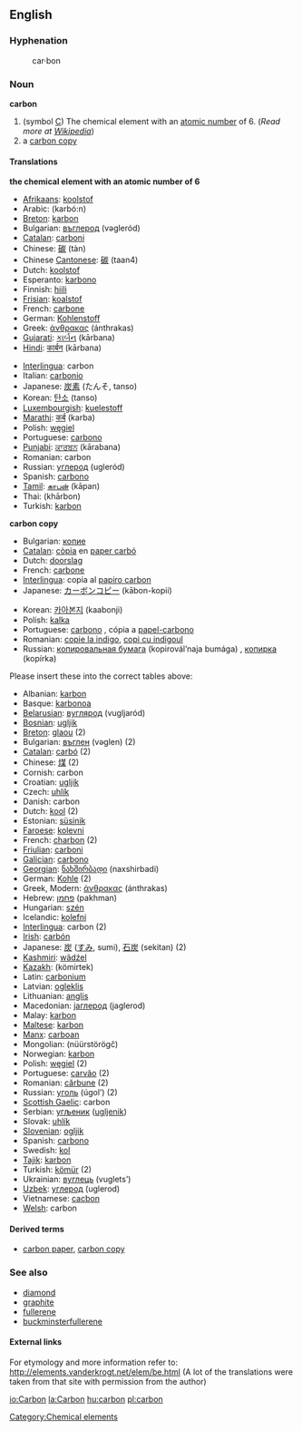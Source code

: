 ==English==
{{elements|C|Boron|B|Nitrogen|N}}
===Hyphenation===
:car&middot;bon

===Noun===
'''carbon'''
# (symbol [[C]]) The chemical element with an [[atomic number]] of 6. (''Read more at [[w:Carbon|Wikipedia]]'')
# a [[carbon copy]]

==== Translations ====
'''the chemical element with an atomic number of 6'''
{{top}}
*[[Afrikaans]]: [[koolstof]]
*Arabic: {{ARchar|[[كربون]]}} (karbó:n) {{m}}
*[[Breton]]: [[karbon]] {{m}}
*Bulgarian: [[въглерод]] (vəgleród) {{m}}
*[[Catalan]]: [[carboni]] {{m}}
*Chinese: [[碳]] (tàn)
*Chinese [[Cantonese]]: [[碳]] (taan4)
*Dutch: [[koolstof]] {{n}}
*Esperanto: [[karbono]]
*Finnish: [[hiili]]
*[[Frisian]]: [[koalstof]]
*French: [[carbone]] {{m}}
*German: [[Kohlenstoff]] {{m}}
*Greek: [[άνθρακας]] (ánthrakas)
*[[Gujarati]]: [[કાર્બન]] (kārbana)
*[[Hindi]]: [[कार्बन]] (kārbana)
{{mid}}
*[[Interlingua]]: carbon
*Italian: [[carbonio]] {{m}}
*Japanese: [[炭素]] (たんそ, tanso)
*Korean: [[탄소]] (tanso)
*[[Luxembourgish]]: [[kuelestoff]]
*[[Marathi]]: [[कर्ब]] (karba)
*Polish: [[węgiel]] {{m}}
*Portuguese: [[carbono]] {{m}}
*[[Punjabi]]: [[ਕਾਰਬਨ]] (kārabana)
*Romanian: carbon {{n}}
*Russian: [[углерод]] (ugleród) {{m}}
*Spanish: [[carbono]] {{m}}
*[[Tamil]]: [[காபன்]] (kāpan)
*Thai: {{THchar|[[คาร์บอน]]}} (khārbon)
*Turkish: [[karbon]]
{{bottom}}


'''carbon copy'''
{{top}}
*Bulgarian: [[копие]] {{n}}
*[[Catalan]]: [[còpia]] en [[paper carbó]] {{f}}
*Dutch: [[doorslag]] {{m}}
*French: [[carbone]] {{m}}
*[[Interlingua]]: copia al [[papiro carbon]]
*Japanese: [[カーボンコピー]] (kābon-kopii)
{{mid}}
*Korean: [[카아본지]] (kaabonji)
*Polish: [[kalka]] {{f}}
*Portuguese: [[carbono]] {{m}}, cópia a [[papel-carbono]]
*Romanian: [[copie la indigo]], [[copi cu indigoul]]
*Russian: [[копировальная бумага]] (kopirovál’naja bumága) {{f}}, [[копирка]] (kopírka) {{f}}
{{bottom}}


;Please insert these into the correct tables above:
*Albanian: [[karbon]]
*Basque: [[karbonoa]]
*[[Belarusian]]: [[вуглярод]] (vugljaród)
*[[Bosnian]]: [[ugljik]]
*[[Breton]]: [[glaou]] {{m}} (2)
*Bulgarian: [[въглен]] (vəglen) {{m}} (2)
*[[Catalan]]: [[carbó]] {{m}} (2)
*Chinese: [[煤]] (2)
*Cornish: carbon
*Croatian: [[ugljik]]
*Czech: [[uhlík]]
*Danish: carbon
*Dutch: [[kool]] {{m}} (2)
*Estonian: [[süsinik]]
*[[Faroese]]: [[kolevni]]
*French: [[charbon]] {{m}} (2)
*[[Friulian]]: [[carboni]]
*[[Galician]]: [[carbono]]
*[[Georgian]]: [[ნახშირბადი]] (naxshirbadi)
*German: [[Kohle]] {{f}} (2)
*Greek, Modern: [[άνθρακας]] (ánthrakas) {{n}}
*Hebrew: [[פחמן]] (pakhman)
*Hungarian: [[szén]]
*Icelandic: [[kolefni]]
*[[Interlingua]]: carbon (2)
*[[Irish]]: [[carbón]]
*Japanese: [[炭]] ([[すみ]], sumi), [[石炭]] (sekitan) (2)
*[[Kashmiri]]: [[wãdźel]]
*[[Kazakh]]: {{RUchar|[[көмиртек]]}} (kömirtek)
*Latin: [[carbonium]]
*Latvian: [[ogleklis]]
*Lithuanian: [[anglis]]
*Macedonian: [[jаглерод]] (jaglerod)
*Malay: [[karbon]]
*[[Maltese]]: [[karbon]]
*[[Manx]]: [[carboan]]
*Mongolian: {{RUchar|[[нүүрстөрөгч]]}} (nüürstörögč)
*Norwegian: [[karbon]]
*Polish: [[węgiel]] {{m}} (2)
*Portuguese: [[carvão]] (2)
*Romanian: [[cărbune]] (2)
*Russian: [[уголь]] (úgol’) {{m}} (2)
*[[Scottish Gaelic]]: carbon
*Serbian: [[угљеник]] ([[ugljenik]])
*Slovak: [[uhlík]]
*[[Slovenian]]: [[ogljik]]
*Spanish: [[carbono]] {{m}}
*Swedish: [[kol]]
*[[Tajik]]: [[karbon]]
*Turkish: [[kömür]] (2)
*Ukrainian: [[вуглець]] (vuglets’)
*[[Uzbek]]: [[углерод]] (uglerod)
*Vietnamese: [[cacbon]]
*[[Welsh]]: carbon

====Derived terms====
*[[carbon paper]], [[carbon copy]]

===See also===
*[[diamond]]
*[[graphite]]
*[[fullerene]]
*[[buckminsterfullerene]]

====External links====
For etymology and more information refer to:
http://elements.vanderkrogt.net/elem/be.html
(A lot of the translations were taken from that site with permission from the author)

[[Category:Chemical elements]]

[[io:Carbon]]
[[la:Carbon]]
[[hu:carbon]]
[[pl:carbon]]